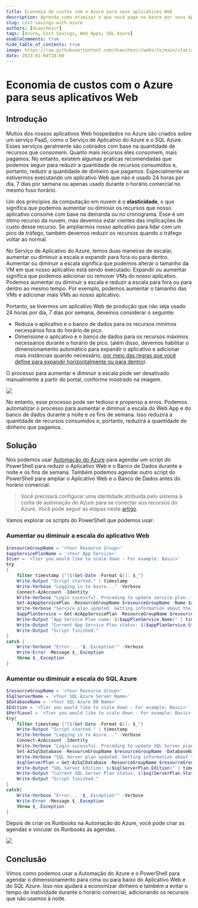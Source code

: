 ```yaml
---
title: Economia de custos com o Azure para seus aplicativos Web
description: Aprenda como otimizar o que você paga no Azure por seus Aplicativos Web com PaaS
slug: cost-savings-with-azure
authors: [dsanchezcr]
tags: [Azure, Cost Savings, Web Apps, SQL Azure]
enableComments: true
hide_table_of_contents: true
image: https://raw.githubusercontent.com/dsanchezcr/website/main/static/img/CostSavings/Automation.jpg
date: 2023-01-04T18:00
---
```

# Economia de custos com o Azure para seus aplicativos Web

## Introdução

Muitos dos nossos aplicativos Web hospedados no Azure são criados sobre um serviço PaaS, como o Serviço de Aplicativo do Azure e o SQL Azure. Esses serviços geralmente são cobrados com base na quantidade de recursos que consomem. Quanto mais recursos eles consomem, mais pagamos. No entanto, existem algumas práticas recomendadas que podemos seguir para reduzir a quantidade de recursos consumidos e, portanto, reduzir a quantidade de dinheiro que pagamos. Especialmente se estivermos executando um aplicativo Web que não é usado 24 horas por dia, 7 dias por semana ou apenas usado durante o horário comercial no mesmo fuso horário.
<!--truncate-->
Um dos princípios da computação em nuvem é o **elasticidade**, o que significa que podemos aumentar ou diminuir os recursos que nosso aplicativo consome com base na demanda ou no cronograma. Esse é um ótimo recurso da nuvem, mas devemos estar cientes das implicações de custo desse recurso. Se ampliarmos nosso aplicativo para lidar com um pico de tráfego, também devemos reduzir os recursos quando o tráfego voltar ao normal.

No Serviço de Aplicativo do Azure, temos duas maneiras de escalar, aumentar ou diminuir a escala e expandir para fora ou para dentro. Aumentar ou diminuir a escala significa que podemos alterar o tamanho da VM em que nosso aplicativo está sendo executado. Expandir ou aumentar significa que podemos adicionar ou remover VMs do nosso aplicativo. Podemos aumentar ou diminuir a escala e reduzir a escala para fora ou para dentro ao mesmo tempo. Por exemplo, podemos aumentar o tamanho das VMs e adicionar mais VMs ao nosso aplicativo.

Portanto, se tivermos um aplicativo Web de produção que não seja usado 24 horas por dia, 7 dias por semana, devemos considerar o seguinte:

*   Reduza o aplicativo e o banco de dados para os recursos mínimos necessários fora do horário de pico.
*   Dimensione o aplicativo e o banco de dados para os recursos máximos necessários durante o horário de pico. (além disso, devemos habilitar o dimensionamento automático para expandir o aplicativo e adicionar mais instâncias quando necessário, [por meio das regras que você define para expandir horizontalmente ou para dentro](https://learn.microsoft.com/azure/azure-monitor/autoscale/autoscale-get-started?toc=%2Fazure%2Fapp-service%2Ftoc.json#create-your-first-autoscale-setting)).

O processo para aumentar e diminuir a escala pode ser desativado manualmente a partir do portal, conforme mostrado na imagem.

![](pathname:///img/CostSavings/AzurePortal-ScaleUp.jpg)

No entanto, esse processo pode ser tedioso e propenso a erros. Podemos automatizar o processo para aumentar e diminuir a escala do Web App e do banco de dados durante a noite e os fins de semana. Isso reduzirá a quantidade de recursos consumidos e, portanto, reduzirá a quantidade de dinheiro que pagamos.

## Solução

Nós podemos usar [Automação do Azure](https://learn.microsoft.com/azure/automation/overview) para agendar um script do PowerShell para reduzir o Aplicativo Web e o Banco de Dados durante a noite e os fins de semana. Também podemos agendar outro script do PowerShell para ampliar o Aplicativo Web e o Banco de Dados antes do horário comercial.

> Você precisará configurar uma identidade atribuída pelo sistema à conta de automação do Azure para se conectar aos recursos do Azure. Você pode seguir as etapas neste [artigo](https://learn.microsoft.com/azure/automation/learn/powershell-runbook-managed-identity#assign-permissions-to-managed-identities).

Vamos explorar os scripts do PowerShell que podemos usar:

### Aumentar ou diminuir a escala do aplicativo Web

```powershell
$resourceGroupName = '<Your Resource Group>'
$appServicePlanName = '<Your App Service>'
$tier = '<Tier you would like to scale down - For example: Basic>'
try
{
    filter timestamp {"[$(Get-Date -Format G)]: $_"}
    Write-Output "Script started." | timestamp
    Write-Verbose "Logging in to Azure..." -Verbose
    Connect-AzAccount -Identity
    Write-Verbose "Login sucessful. Proceding to update service plan..." -Verbose
    Set-AzAppServicePlan -ResourceGroupName $resourceGroupName -Name $appServicePlanName -tier $tier
    Write-Verbose "Service plan updated. Getting information about the update..." -Verbose
    $appPlanService = Get-AzAppServicePlan -ResourceGroupName $resourceGroupName -Name $appServicePlanName
    Write-Output "App Service Plan name: $($appPlanService.Name)" | timestamp
    Write-Output "Current App Service Plan status: $($appPlanService.Status), tier: $($appPlanService.Sku.Name)" | timestamp
    Write-Output "Script finished."
}
catch {
    Write-Verbose "Error... '$_.Exception'" -Verbose
    Write-Error -Message $_.Exception
    throw $_.Exception
}
```

### Aumentar ou diminuir a escala do SQL Azure

```powershell
$resourceGroupName = '<Your Resource Group>'
$SqlServerName = '<Your SQL Azure Server Name>'
$DatabaseName = '<Your SQL Azure DB Name>'
$Edition = '<Tier you would like to scale down - For example: Basic>'
$PerfLevel = '<Tier you would like to scale down - For example: Basic>'
try{
    filter timestamp {"[$(Get-Date -Format G)]: $_"}
    Write-Output "Script started." | timestamp
    Write-Verbose "Logging in to Azure..." -Verbose
    Connect-AzAccount -Identity  
    Write-Verbose "Login sucessful. Proceding to update SQL Server plan..." -Verbose
    Set-AzSqlDatabase -ResourceGroupName $resourceGroupName -DatabaseName $DatabaseName -ServerName $SqlServerName -Edition $Edition -RequestedServiceObjectiveName $PerfLevel 
    Write-Verbose "SQL Server plan updated. Getting information about the update..." -Verbose
    $sqlServerPlan = Get-AzSqlDatabase -ResourceGroupName $resourceGroupName -DatabaseName $DatabaseName -ServerName $SqlServerName
    Write-Output "SQL Server Edition: $($sqlServerPlan.Edition)" | timestamp
    Write-Output "Current SQL Server Plan status: $($sqlServerPlan.Status)" | timestamp
    Write-Output "Script finished."
}
catch{
    Write-Verbose "Error... '$_.Exception'" -Verbose
    Write-Error -Message $_.Exception
    throw $_.Exception
}
```

Depois de criar os Runbooks na Automação do Azure, você pode criar as agendas e vincular os Runbooks às agendas.

![](pathname:///img/CostSavings/Automation.jpg)

## Conclusão

Vimos como podemos usar a Automação do Azure e o PowerShell para agendar o dimensionamento para cima ou para baixo do Aplicativo Web e do SQL Azure. Isso nos ajudará a economizar dinheiro e também a evitar o tempo de inatividade durante o horário comercial, adicionando os recursos que não usamos à noite.